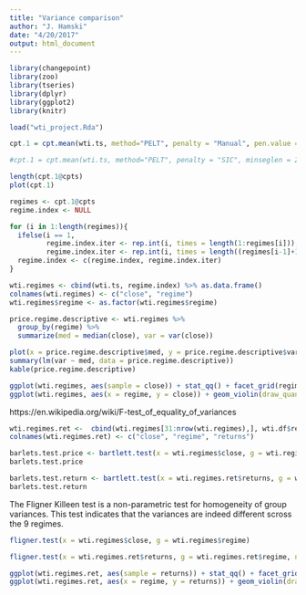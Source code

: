 ```yaml
---
title: "Variance comparison"
author: "J. Hamski"
date: "4/20/2017"
output: html_document
---
```


```r
library(changepoint)
library(zoo)
library(tseries)
library(dplyr)
library(ggplot2)
library(knitr)

load("wti_project.Rda")
```


```r
cpt.1 = cpt.mean(wti.ts, method="PELT", penalty = "Manual", pen.value = 10000, minseglen = 250)

#cpt.1 = cpt.mean(wti.ts, method="PELT", penalty = "SIC", minseglen = 250)

length(cpt.1@cpts)
plot(cpt.1)
```

```r
regimes <- cpt.1@cpts
regime.index <- NULL

for (i in 1:length(regimes)){
  ifelse(i == 1, 
         regime.index.iter <- rep.int(i, times = length(1:regimes[i])), 
         regime.index.iter <- rep.int(i, times = length((regimes[i-1]+1):regimes[i])))
  regime.index <- c(regime.index, regime.index.iter)
}

wti.regimes <- cbind(wti.ts, regime.index) %>% as.data.frame()
colnames(wti.regimes) <- c("close", "regime")
wti.regimes$regime <- as.factor(wti.regimes$regime)
```

```r
price.regime.descriptive <- wti.regimes %>%
  group_by(regime) %>% 
  summarize(med = median(close), var = var(close))

plot(x = price.regime.descriptive$med, y = price.regime.descriptive$var, type = "p")
summary(lm(var ~ med, data = price.regime.descriptive))
kable(price.regime.descriptive)
```

```r
ggplot(wti.regimes, aes(sample = close)) + stat_qq() + facet_grid(regime ~ .)
ggplot(wti.regimes, aes(x = regime, y = close)) + geom_violin(draw_quantiles = 0.5) #+ geom_boxplot() 
```

https://en.wikipedia.org/wiki/F-test_of_equality_of_variances

```r

wti.regimes.ret <-  cbind(wti.regimes[31:nrow(wti.regimes),], wti.df$return) 
colnames(wti.regimes.ret) <- c("close", "regime", "returns")

barlets.test.price <- bartlett.test(x = wti.regimes$close, g = wti.regimes$regime)
barlets.test.price

barlets.test.return <- bartlett.test(x = wti.regimes.ret$returns, g = wti.regimes.ret$regime, na.action =  na.omit)
barlets.test.return
```
The Fligner Killeen test is a non-parametric test for homogeneity of group variances. This test indicates that the variances are indeed different scross the 9 regimes. 

```r
fligner.test(x = wti.regimes$close, g = wti.regimes$regime)

fligner.test(x = wti.regimes.ret$returns, g = wti.regimes.ret$regime, na.action =  na.omit)
```

```r
ggplot(wti.regimes.ret, aes(sample = returns)) + stat_qq() + facet_grid(regime ~ .)
ggplot(wti.regimes.ret, aes(x = regime, y = returns)) + geom_violin(draw_quantiles = 0.5) #+ geom_boxplot() 
```


